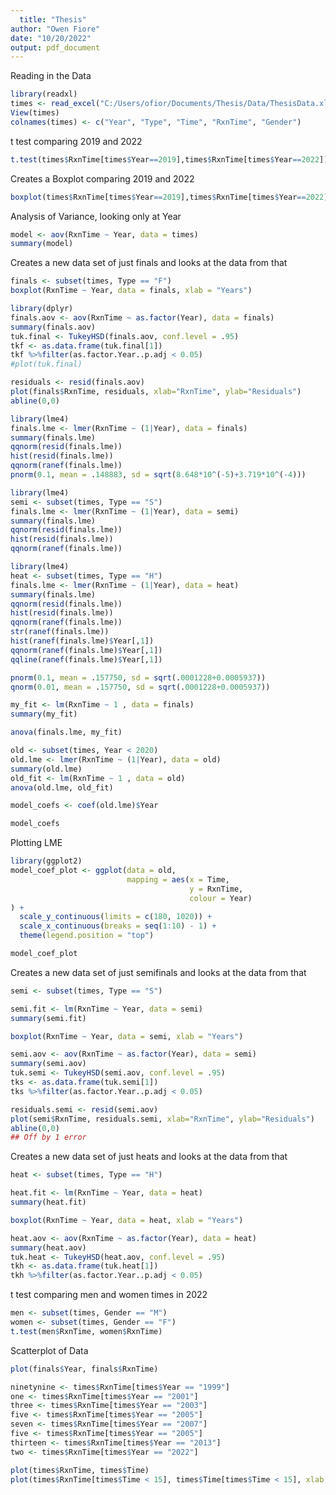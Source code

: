 ```yaml
---
  title: "Thesis"
author: "Owen Fiore"
date: "10/20/2022"
output: pdf_document
---
```

  
Reading in the Data
```r
library(readxl)
times <- read_excel("C:/Users/ofior/Documents/Thesis/Data/ThesisData.xlsx")
View(times)
colnames(times) <- c("Year", "Type", "Time", "RxnTime", "Gender")
```


t test comparing 2019 and 2022
```r
t.test(times$RxnTime[times$Year==2019],times$RxnTime[times$Year==2022])
```


Creates a Boxplot comparing 2019 and 2022
```r
boxplot(times$RxnTime[times$Year==2019],times$RxnTime[times$Year==2022])
```

Analysis of Variance, looking only at Year
```r
model <- aov(RxnTime ~ Year, data = times)
summary(model)
```

Creates a new data set of just finals and looks at the data from that
```r
finals <- subset(times, Type == "F")
boxplot(RxnTime ~ Year, data = finals, xlab = "Years")

```



```r
library(dplyr)
finals.aov <- aov(RxnTime ~ as.factor(Year), data = finals)
summary(finals.aov)
tuk.final <- TukeyHSD(finals.aov, conf.level = .95)
tkf <- as.data.frame(tuk.final[1])
tkf %>%filter(as.factor.Year..p.adj < 0.05)
#plot(tuk.final)
```


```r
residuals <- resid(finals.aov)
plot(finals$RxnTime, residuals, xlab="RxnTime", ylab="Residuals")
abline(0,0)
```

```r
library(lme4)
finals.lme <- lmer(RxnTime ~ (1|Year), data = finals)
summary(finals.lme)
qqnorm(resid(finals.lme))
hist(resid(finals.lme))
qqnorm(ranef(finals.lme))
pnorm(0.1, mean = .148883, sd = sqrt(8.648*10^(-5)+3.719*10^(-4)))
```
```r
library(lme4)
semi <- subset(times, Type == "S")
finals.lme <- lmer(RxnTime ~ (1|Year), data = semi)
summary(finals.lme)
qqnorm(resid(finals.lme))
hist(resid(finals.lme))
qqnorm(ranef(finals.lme))
```
```r
library(lme4)
heat <- subset(times, Type == "H")
finals.lme <- lmer(RxnTime ~ (1|Year), data = heat)
summary(finals.lme)
qqnorm(resid(finals.lme))
hist(resid(finals.lme))
qqnorm(ranef(finals.lme))
str(ranef(finals.lme))
hist(ranef(finals.lme)$Year[,1])
qqnorm(ranef(finals.lme)$Year[,1])
qqline(ranef(finals.lme)$Year[,1])
```
```r
pnorm(0.1, mean = .157750, sd = sqrt(.0001228+0.0005937))
qnorm(0.01, mean = .157750, sd = sqrt(.0001228+0.0005937))
```

```r
my_fit <- lm(RxnTime ~ 1 , data = finals)
summary(my_fit)
```


```r
anova(finals.lme, my_fit)
```

```r
old <- subset(times, Year < 2020)
old.lme <- lmer(RxnTime ~ (1|Year), data = old)
summary(old.lme)
old_fit <- lm(RxnTime ~ 1 , data = old)
anova(old.lme, old_fit)


```

```r
model_coefs <- coef(old.lme)$Year

model_coefs
```


Plotting LME
```r
library(ggplot2)
model_coef_plot <- ggplot(data = old, 
                          mapping = aes(x = Time, 
                                        y = RxnTime, 
                                        colour = Year)
) +
  scale_y_continuous(limits = c(180, 1020)) +
  scale_x_continuous(breaks = seq(1:10) - 1) +
  theme(legend.position = "top")

model_coef_plot
```



Creates a new data set of just semifinals and looks at the data from that
```r
semi <- subset(times, Type == "S")

semi.fit <- lm(RxnTime ~ Year, data = semi)
summary(semi.fit)
```

```r

boxplot(RxnTime ~ Year, data = semi, xlab = "Years")
```

```r

semi.aov <- aov(RxnTime ~ as.factor(Year), data = semi)
summary(semi.aov)
tuk.semi <- TukeyHSD(semi.aov, conf.level = .95)
tks <- as.data.frame(tuk.semi[1])
tks %>%filter(as.factor.Year..p.adj < 0.05)

```
```r
residuals.semi <- resid(semi.aov)
plot(semi$RxnTime, residuals.semi, xlab="RxnTime", ylab="Residuals")
abline(0,0)
## Off by 1 error
```

Creates a new data set of just heats and looks at the data from that
```r
heat <- subset(times, Type == "H")

heat.fit <- lm(RxnTime ~ Year, data = heat)
summary(heat.fit)
```

```r

boxplot(RxnTime ~ Year, data = heat, xlab = "Years")
```

```r

heat.aov <- aov(RxnTime ~ as.factor(Year), data = heat)
summary(heat.aov)
tuk.heat <- TukeyHSD(heat.aov, conf.level = .95)
tkh <- as.data.frame(tuk.heat[1])
tkh %>%filter(as.factor.Year..p.adj < 0.05)

```


t test comparing men and women times in 2022
```r
men <- subset(times, Gender == "M")
women <- subset(times, Gender == "F")
t.test(men$RxnTime, women$RxnTime)

```

Scatterplot of Data
```r
plot(finals$Year, finals$RxnTime)
```
```r
ninetynine <- times$RxnTime[times$Year == "1999"]
one <- times$RxnTime[times$Year == "2001"]
three <- times$RxnTime[times$Year == "2003"]
five <- times$RxnTime[times$Year == "2005"]
seven <- times$RxnTime[times$Year == "2007"]
five <- times$RxnTime[times$Year == "2005"]
thirteen <- times$RxnTime[times$Year == "2013"]
two <- times$RxnTime[times$Year == "2022"]
```

```r
plot(times$RxnTime, times$Time)
plot(times$RxnTime[times$Time < 15], times$Time[times$Time < 15], xlab = "RxnTime", ylab = "Total Time")
```


